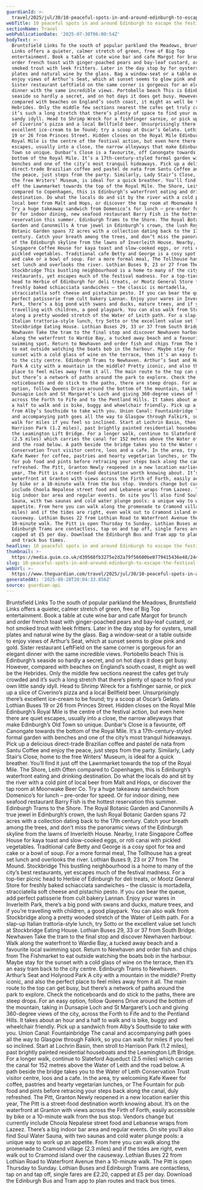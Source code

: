 ```yaml
---
guardianId: >-
  travel/2025/jul/30/10-peaceful-spots-in-and-around-edinburgh-to-escape-the-festival-crowds
webTitle: 10 peaceful spots in and around Edinburgh to escape the festival crowds
sectionName: Travel
webPublicationDate: '2025-07-30T06:00:54Z'
bodyText: >-
  Bruntsfield Links To the south of popular parkland the Meadows, Bruntsfield
  Links offers a quieter, calmer stretch of green, free of Big Top
  entertainment. Book a table at cute wine bar and cafe Margot for brunch and
  order french toast with ginger-poached pears and bay-leaf custard, or hot
  smoked trout with leek fritters. Later in the day stop by for oysters, small
  plates and natural wine by the glass. Bag a window-seat or a table outside to
  enjoy views of Arthur’s Seat, which at sunset seems to glow pink and gold.
  Sister restaurant LeftField on the same corner is gorgeous for an elegant
  dinner with the same incredible views. Portobello beach This is Edinburgh’s
  seaside so hardly a secret, and on hot days it does get busy. However,
  compared with beaches on England’s south coast, it might as well be the
  Hebrides. Only the middle few sections nearest the cafes get truly crowded and
  it’s such a long stretch that there’s plenty of space to find your own little
  sandy idyll. Head to Shrimp Wreck for a fishfinger sarnie, or pick up a slice
  of Civerino’s pizza and a local Bellfield beer. Unsurprisingly there’s
  excellent ice-cream to be found; try a scoop at Oscar’s Gelato. Lothian Buses
  19 or 26 from Princes Street. Hidden closes on the Royal Mile Edinburgh’s
  Royal Mile is the centre of the festival action, but even here there are quiet
  escapes, usually into a close, the narrow alleyways that make Edinburgh’s Old
  Town so unique. Dunbar’s Close is a favourite, off Canongate towards the
  bottom of the Royal Mile. It’s a 17th-century-styled formal garden with
  benches and one of the city’s most tranquil hideaways. Pick up a delicious
  direct-trade Brazilian coffee and pastel de nata from Santu Coffee and enjoy
  the peace, just steps from the party. Similarly, Lady Stair’s Close, home to
  the free Writers’ Museum, is ideal for a quick breather. You’ll find it just
  off the Lawnmarket towards the top of the Royal Mile. The Shore, Leith Often
  compared to Copenhagen, this is Edinburgh’s waterfront eating and drinking
  destination. Do what the locals do and sit by the river with a cold pint of
  local beer from Malt and Hops, or discover the tap room at Moonwake Beer Co.
  Try a huge takeaway sandwich from Domenico’s for lunch – pre-order for speed.
  Or for indoor dining, new seafood restaurant Barry Fish is the hottest
  reservation this summer. Edinburgh Trams to the Shore. The Royal Botanic
  Garden and Canonmills A true jewel in Edinburgh’s crown, the lush Royal
  Botanic Garden spans 72 acres with a collection dating back to the 17th
  century. Catch your breath among the trees, and don’t miss the panoramic views
  of the Edinburgh skyline from the lawns of Inverleith House. Nearby, I rate
  Singapore Coffee House for kaya toast and slow-cooked eggs, or roti canai with
  pickled vegetables. Traditional cafe Betty and George is a cosy spot for tea
  and cake or a bowl of soup. For a more formal meal, The Tollhouse has a great
  set lunch and overlooks the river. Lothian Buses 9, 23 or 27 from The Mound.
  Stockbridge This bustling neighbourhood is a home to many of the city’s best
  restaurants, yet escapes much of the festival madness. For a top-tier picnic
  head to Herbie of Edinburgh for deli treats, or Mootz General Store for
  freshly baked schiacciata sandwiches – the classic is mortadella,
  stracciatella soft cheese and pistachio pesto. If you can bear the queue, add
  perfect patisserie from cult bakery Lannan. Enjoy your wares in Inverleith
  Park, there’s a big pond with swans and ducks, mature trees, and if you’re
  travelling with children, a good playpark. You can also walk from Stockbridge
  along a pretty wooded stretch of the Water of Leith path. For a slap-up
  Italian trattoria-style lunch, try Sotto or the excellent value set lunch at
  Stockbridge Eating House. Lothian Buses 29, 33 or 37 from South Bridge.
  Newhaven Take the tram to the final stop and discover Newhaven harbour. Walk
  along the waterfront to Wardie Bay, a tucked away beach and a favourite local
  swimming spot. Return to Newhaven and order fish and chips from The Fishmarket
  to eat outside watching the boats bob in the harbour. Maybe stay for the
  sunset with a cold glass of wine on the terrace, then it’s an easy tram back
  to the city centre. Edinburgh Trams to Newhaven. Arthur’s Seat and Holyrood
  Park A city with a mountain in the middle? Pretty iconic, and also the perfect
  place to feel miles away from it all. The main route to the top can get busy,
  but there’s a network of paths around the park to explore. Check the
  noticeboards and do stick to the paths, there are steep drops. For an easy
  option, follow Queens Drive around the bottom of the mountain, taking in
  Dunsapie Loch and St Margaret’s Loch and giving 360-degree views of the city,
  across the Forth to Fife and to the Pentland Hills. It takes about an hour and
  a half to walk and is bike, buggy and wheelchair friendly. Pick up a sandwich
  from Alby’s Southside to take with you. Union Canal: Fountainbridge The canal
  and accompanying path goes all the way to Glasgow through Falkirk, so you can
  walk for miles if you feel so inclined. Start at Lochrin Basin, then stroll to
  Harrison Park (1.2 miles), past brightly painted residential houseboats and
  the Leamington Lift Bridge. For a longer walk, continue to Slateford Aqueduct
  (2.5 miles) which carries the canal for 152 metres above the Water of Leith
  and the road below. A path beside the bridge takes you to the Water of Leith
  Conservation Trust visitor centre, loos and a cafe. In the area, try welcoming
  Kafe Kweer for coffee, pastries and hearty vegetarian lunches, or The Fountain
  for pub food and pints before retracing your steps back along the canal, duly
  refreshed. The Pitt, Granton Newly reopened in a new location earlier this
  year, The Pitt is a street-food destination worth knowing about. It’s on the
  waterfront at Granton with views across the Firth of Forth, easily accessible
  by bike or a 10-minute walk from the bus stop. Vendors change but currently
  include Choola Nepalese street food and Lebanese wraps from Lazeez. There’s a
  big indoor bar area and regular events. On site you’ll also find Soul Water
  Sauna, with two saunas and cold water plunge pools: a unique way to work up an
  appetite. From here you can walk along the promenade to Cramond village (2.3
  miles) and if the tides are right, even walk out to Cramond island over the
  causeway. Lothian Buses 22 from Lothian Road to Waterfront Avenue then a
  10-minute walk. The Pitt is open Thursday to Sunday. Lothian Buses and
  Edinburgh Trams are contactless, tap on and tap off, single fares are £2.20,
  capped at £5 per day. Download the Edinburgh Bus and Tram app to plan routes
  and track bus times.
headline: 10 peaceful spots in and around Edinburgh to escape the festival crowds
thumbnail: >-
  https://media.guim.co.uk/d39568fb3275e2d2a79f56600be0779415436e48/2446_0_5792_4636/500.jpg
slug: 10-peaceful-spots-in-and-around-edinburgh-to-escape-the-festival-crowds
webUrl: >-
  https://www.theguardian.com/travel/2025/jul/30/10-peaceful-spots-in-and-around-edinburgh-to-escape-the-festival-crowds
generatedAt: '2025-08-28T20:04:33.856Z'
source: guardian-api
---
```

Bruntsfield Links To the south of popular parkland the Meadows, Bruntsfield Links offers a quieter, calmer stretch of green, free of Big Top entertainment. Book a table at cute wine bar and cafe Margot for brunch and order french toast with ginger-poached pears and bay-leaf custard, or hot smoked trout with leek fritters. Later in the day stop by for oysters, small plates and natural wine by the glass. Bag a window-seat or a table outside to enjoy views of Arthur’s Seat, which at sunset seems to glow pink and gold. Sister restaurant LeftField on the same corner is gorgeous for an elegant dinner with the same incredible views. Portobello beach This is Edinburgh’s seaside so hardly a secret, and on hot days it does get busy. However, compared with beaches on England’s south coast, it might as well be the Hebrides. Only the middle few sections nearest the cafes get truly crowded and it’s such a long stretch that there’s plenty of space to find your own little sandy idyll. Head to Shrimp Wreck for a fishfinger sarnie, or pick up a slice of Civerino’s pizza and a local Bellfield beer. Unsurprisingly there’s excellent ice-cream to be found; try a scoop at Oscar’s Gelato. Lothian Buses 19 or 26 from Princes Street. Hidden closes on the Royal Mile Edinburgh’s Royal Mile is the centre of the festival action, but even here there are quiet escapes, usually into a close, the narrow alleyways that make Edinburgh’s Old Town so unique. Dunbar’s Close is a favourite, off Canongate towards the bottom of the Royal Mile. It’s a 17th-century-styled formal garden with benches and one of the city’s most tranquil hideaways. Pick up a delicious direct-trade Brazilian coffee and pastel de nata from Santu Coffee and enjoy the peace, just steps from the party. Similarly, Lady Stair’s Close, home to the free Writers’ Museum, is ideal for a quick breather. You’ll find it just off the Lawnmarket towards the top of the Royal Mile. The Shore, Leith Often compared to Copenhagen, this is Edinburgh’s waterfront eating and drinking destination. Do what the locals do and sit by the river with a cold pint of local beer from Malt and Hops, or discover the tap room at Moonwake Beer Co. Try a huge takeaway sandwich from Domenico’s for lunch – pre-order for speed. Or for indoor dining, new seafood restaurant Barry Fish is the hottest reservation this summer. Edinburgh Trams to the Shore. The Royal Botanic Garden and Canonmills A true jewel in Edinburgh’s crown, the lush Royal Botanic Garden spans 72 acres with a collection dating back to the 17th century. Catch your breath among the trees, and don’t miss the panoramic views of the Edinburgh skyline from the lawns of Inverleith House. Nearby, I rate Singapore Coffee House for kaya toast and slow-cooked eggs, or roti canai with pickled vegetables. Traditional cafe Betty and George is a cosy spot for tea and cake or a bowl of soup. For a more formal meal, The Tollhouse has a great set lunch and overlooks the river. Lothian Buses 9, 23 or 27 from The Mound. Stockbridge This bustling neighbourhood is a home to many of the city’s best restaurants, yet escapes much of the festival madness. For a top-tier picnic head to Herbie of Edinburgh for deli treats, or Mootz General Store for freshly baked schiacciata sandwiches – the classic is mortadella, stracciatella soft cheese and pistachio pesto. If you can bear the queue, add perfect patisserie from cult bakery Lannan. Enjoy your wares in Inverleith Park, there’s a big pond with swans and ducks, mature trees, and if you’re travelling with children, a good playpark. You can also walk from Stockbridge along a pretty wooded stretch of the Water of Leith path. For a slap-up Italian trattoria-style lunch, try Sotto or the excellent value set lunch at Stockbridge Eating House. Lothian Buses 29, 33 or 37 from South Bridge. Newhaven Take the tram to the final stop and discover Newhaven harbour. Walk along the waterfront to Wardie Bay, a tucked away beach and a favourite local swimming spot. Return to Newhaven and order fish and chips from The Fishmarket to eat outside watching the boats bob in the harbour. Maybe stay for the sunset with a cold glass of wine on the terrace, then it’s an easy tram back to the city centre. Edinburgh Trams to Newhaven. Arthur’s Seat and Holyrood Park A city with a mountain in the middle? Pretty iconic, and also the perfect place to feel miles away from it all. The main route to the top can get busy, but there’s a network of paths around the park to explore. Check the noticeboards and do stick to the paths, there are steep drops. For an easy option, follow Queens Drive around the bottom of the mountain, taking in Dunsapie Loch and St Margaret’s Loch and giving 360-degree views of the city, across the Forth to Fife and to the Pentland Hills. It takes about an hour and a half to walk and is bike, buggy and wheelchair friendly. Pick up a sandwich from Alby’s Southside to take with you. Union Canal: Fountainbridge The canal and accompanying path goes all the way to Glasgow through Falkirk, so you can walk for miles if you feel so inclined. Start at Lochrin Basin, then stroll to Harrison Park (1.2 miles), past brightly painted residential houseboats and the Leamington Lift Bridge. For a longer walk, continue to Slateford Aqueduct (2.5 miles) which carries the canal for 152 metres above the Water of Leith and the road below. A path beside the bridge takes you to the Water of Leith Conservation Trust visitor centre, loos and a cafe. In the area, try welcoming Kafe Kweer for coffee, pastries and hearty vegetarian lunches, or The Fountain for pub food and pints before retracing your steps back along the canal, duly refreshed. The Pitt, Granton Newly reopened in a new location earlier this year, The Pitt is a street-food destination worth knowing about. It’s on the waterfront at Granton with views across the Firth of Forth, easily accessible by bike or a 10-minute walk from the bus stop. Vendors change but currently include Choola Nepalese street food and Lebanese wraps from Lazeez. There’s a big indoor bar area and regular events. On site you’ll also find Soul Water Sauna, with two saunas and cold water plunge pools: a unique way to work up an appetite. From here you can walk along the promenade to Cramond village (2.3 miles) and if the tides are right, even walk out to Cramond island over the causeway. Lothian Buses 22 from Lothian Road to Waterfront Avenue then a 10-minute walk. The Pitt is open Thursday to Sunday. Lothian Buses and Edinburgh Trams are contactless, tap on and tap off, single fares are £2.20, capped at £5 per day. Download the Edinburgh Bus and Tram app to plan routes and track bus times.
